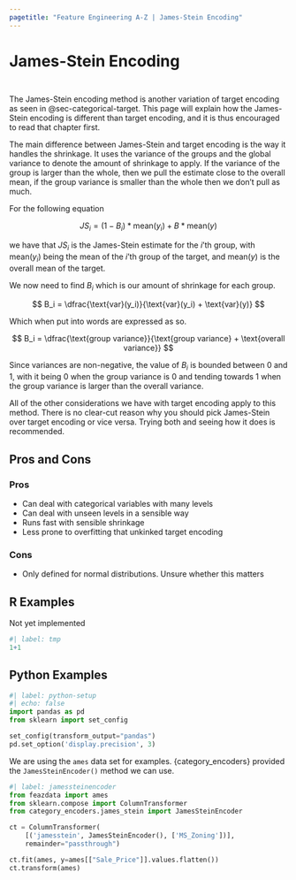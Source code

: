 ```yaml
---
pagetitle: "Feature Engineering A-Z | James-Stein Encoding"
---
```


# James-Stein Encoding {#sec-categorical-james-stein}

::: {style="visibility: hidden; height: 0px;"}
## James-Stein Encoding
:::

The James-Stein encoding method is another variation of target encoding as seen in @sec-categorical-target. This page will explain how the James-Stein encoding is different than target encoding, and it is thus encouraged to read that chapter first.

The main difference between James-Stein and target encoding is the way it handles the shrinkage. It uses the variance of the groups and the global variance to denote the amount of shrinkage to apply. If the variance of the group is larger than the whole, then we pull the estimate close to the overall mean, if the group variance is smaller than the whole then we don't pull as much.

For the following equation

$$
JS_i = (1 - B_i) * \text{mean}(y_i) + B * \text{mean}(y)
$$

we have that $JS_i$ is the James-Stein estimate for the $i$'th group, with $\text{mean}(y_i)$ being the mean of the $i$'th group of the target, and $\text{mean}(y)$ is the overall mean of the target.

We now need to find $B_i$ which is our amount of shrinkage for each group. 

$$
B_i = \dfrac{\text{var}(y_i)}{\text{var}(y_i) + \text{var}(y)}
$$

Which when put into words are expressed as so.

$$
B_i = \dfrac{\text{group variance}}{\text{group variance} + \text{overall variance}}
$$

Since variances are non-negative, the value of $B_i$ is bounded between 0 and 1, with it being 0 when the group variance is 0 and tending towards 1 when the group variance is larger than the overall variance.

All of the other considerations we have with target encoding apply to this method. There is no clear-cut reason why you should pick James-Stein over target encoding or vice versa. Trying both and seeing how it does is recommended.

## Pros and Cons

### Pros

- Can deal with categorical variables with many levels
- Can deal with unseen levels in a sensible way
- Runs fast with sensible shrinkage
- Less prone to overfitting that unkinked target encoding

### Cons

- Only defined for normal distributions. Unsure whether this matters

## R Examples

Not yet implemented

```r
#| label: tmp
1+1
```

## Python Examples

```python
#| label: python-setup
#| echo: false
import pandas as pd
from sklearn import set_config

set_config(transform_output="pandas")
pd.set_option('display.precision', 3)
```

We are using the `ames` data set for examples.
{category_encoders} provided the `JamesSteinEncoder()` method we can use.

```python
#| label: jamessteinencoder
from feazdata import ames
from sklearn.compose import ColumnTransformer
from category_encoders.james_stein import JamesSteinEncoder

ct = ColumnTransformer(
    [('jamesstein', JamesSteinEncoder(), ['MS_Zoning'])], 
    remainder="passthrough")

ct.fit(ames, y=ames[["Sale_Price"]].values.flatten())
ct.transform(ames)
```
